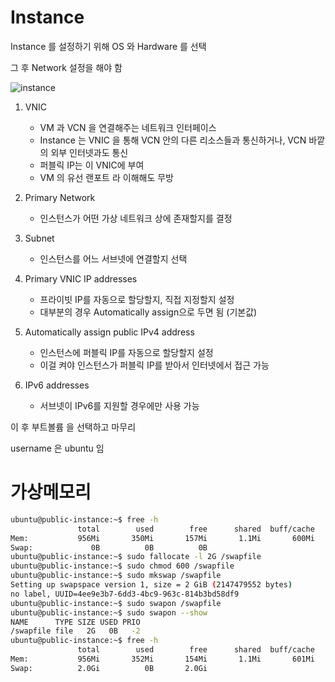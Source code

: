 # Instance
Instance 를 설정하기 위해 OS 와 Hardware 를 선택

그 후 Network 설정을 해야 함

![instance](./img/instance.png)

1. VNIC
    - VM 과 VCN 을 연결해주는 네트워크 인터페이스
    - Instance 는 VNIC 을 통해 VCN 안의 다른 리소스들과 통신하거나, VCN 바깥의 외부 인터넷과도 통신
    - 퍼블릭 IP는 이 VNIC에 부여
    - VM 의 유선 랜포트 라 이해해도 무방

2. Primary Network
    - 인스턴스가 어떤 가상 네트워크 상에 존재할지를 결정

3. Subnet
    - 인스턴스를 어느 서브넷에 연결할지 선택
4. Primary VNIC IP addresses
    - 프라이빗 IP를 자동으로 할당할지, 직접 지정할지 설정
    - 대부분의 경우 Automatically assign으로 두면 됨 (기본값)
5. Automatically assign public IPv4 address
    - 인스턴스에 퍼블릭 IP를 자동으로 할당할지 설정
    - 이걸 켜야 인스턴스가 퍼블릭 IP를 받아서 인터넷에서 접근 가능
6. IPv6 addresses
    - 서브넷이 IPv6를 지원할 경우에만 사용 가능

이 후 부트볼륨 을 선택하고 마무리

username 은 ubuntu 임

# 가상메모리
```bash
ubuntu@public-instance:~$ free -h
               total        used        free      shared  buff/cache   available
Mem:           956Mi       350Mi       157Mi       1.1Mi       600Mi       606Mi
Swap:             0B          0B          0B
ubuntu@public-instance:~$ sudo fallocate -l 2G /swapfile
ubuntu@public-instance:~$ sudo chmod 600 /swapfile
ubuntu@public-instance:~$ sudo mkswap /swapfile
Setting up swapspace version 1, size = 2 GiB (2147479552 bytes)
no label, UUID=4ee9e3b7-6dd3-4bc9-963c-814b3bd58df9
ubuntu@public-instance:~$ sudo swapon /swapfile
ubuntu@public-instance:~$ sudo swapon --show
NAME      TYPE SIZE USED PRIO
/swapfile file   2G   0B   -2
ubuntu@public-instance:~$ free -h
               total        used        free      shared  buff/cache   available
Mem:           956Mi       352Mi       154Mi       1.1Mi       601Mi       604Mi
Swap:          2.0Gi          0B       2.0Gi
```